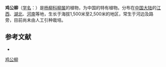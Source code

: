 {{Speciesbox
| name = 鸡公柳
| status = 
| status_system = 
| image =
| genus = Salix
| species = chikungensis
| authority = Schneid.
}}

'''鸡公柳'''（[[学名|学名]]：{{lang|la|''Salix chikungensis''}}）是[[杨柳科|杨柳科]][[柳属|柳属]]的植物，为中国的特有植物。分布在[[中国大陆|中国大陆]]的[[江西|江西]]、[[湖北|湖北]]、[[河南|河南]]等地，生长于海拔1,500米至2,500米的地区，常生于河边及路旁，目前尚未由人工引种栽培。

== 参考文献 ==
<div class="references-small">
* {{cite web| url =http://www.bioinfo.cn/db05/KmzwSpecies.php?action=view&id=20453| title =鸡公柳| work =《中国高等植物数据库全库》| publisher =中国科学院微生物研究所| author =昆明植物研究所| accessdate =2009-02-25| deadurl =yes| archiveurl =https://web.archive.org/web/20160305100210/http://www.bioinfo.cn/db05/KmzwSpecies.php?action=view&id=20453| archivedate =2016-03-05}}
</div>
{{Taxonbar|from=Q2214576}}

[[Category:柳属|鸡公柳]]


{{植物小作品}}